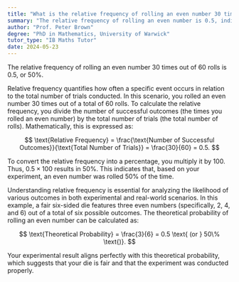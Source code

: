```yaml
---
title: "What is the relative frequency of rolling an even number 30 times out of 60 rolls?"
summary: "The relative frequency of rolling an even number is 0.5, indicating that out of 60 rolls, even numbers appeared 30 times, representing a 50% occurrence rate."
author: "Prof. Peter Brown"
degree: "PhD in Mathematics, University of Warwick"
tutor_type: "IB Maths Tutor"
date: 2024-05-23
---
```


The relative frequency of rolling an even number $30$ times out of $60$ rolls is $0.5$, or $50\%$.

Relative frequency quantifies how often a specific event occurs in relation to the total number of trials conducted. In this scenario, you rolled an even number $30$ times out of a total of $60$ rolls. To calculate the relative frequency, you divide the number of successful outcomes (the times you rolled an even number) by the total number of trials (the total number of rolls). Mathematically, this is expressed as:

$$
\text{Relative Frequency} = \frac{\text{Number of Successful Outcomes}}{\text{Total Number of Trials}} = \frac{30}{60} = 0.5.
$$

To convert the relative frequency into a percentage, you multiply it by $100$. Thus, $0.5 \times 100$ results in $50\%$. This indicates that, based on your experiment, an even number was rolled $50\%$ of the time.

Understanding relative frequency is essential for analyzing the likelihood of various outcomes in both experimental and real-world scenarios. In this example, a fair six-sided die features three even numbers (specifically, $2$, $4$, and $6$) out of a total of six possible outcomes. The theoretical probability of rolling an even number can be calculated as:

$$
\text{Theoretical Probability} = \frac{3}{6} = 0.5 \text{ (or } 50\% \text{)}.
$$

Your experimental result aligns perfectly with this theoretical probability, which suggests that your die is fair and that the experiment was conducted properly.
    